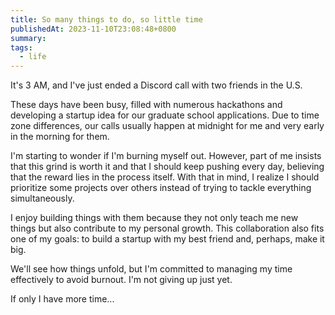 ```yaml
---
title: So many things to do, so little time
publishedAt: 2023-11-10T23:08:48+0800
summary:
tags:
  - life
---
```


It's 3 AM, and I've just ended a Discord call with two friends in the U.S.

These days have been busy, filled with numerous hackathons and developing a startup idea for our graduate school applications.
Due to time zone differences, our calls usually happen at midnight for me and very early in the morning for them.

I'm starting to wonder if I'm burning myself out.
However, part of me insists that this grind is worth it and that I should keep pushing every day, believing that the reward lies in the process itself.
With that in mind, I realize I should prioritize some projects over others instead of trying to tackle everything simultaneously.

I enjoy building things with them because they not only teach me new things but also contribute to my personal growth.
This collaboration also fits one of my goals: to build a startup with my best friend and, perhaps, make it big.

We'll see how things unfold, but I'm committed to managing my time effectively to avoid burnout. I'm not giving up just yet.

If only I have more time...
